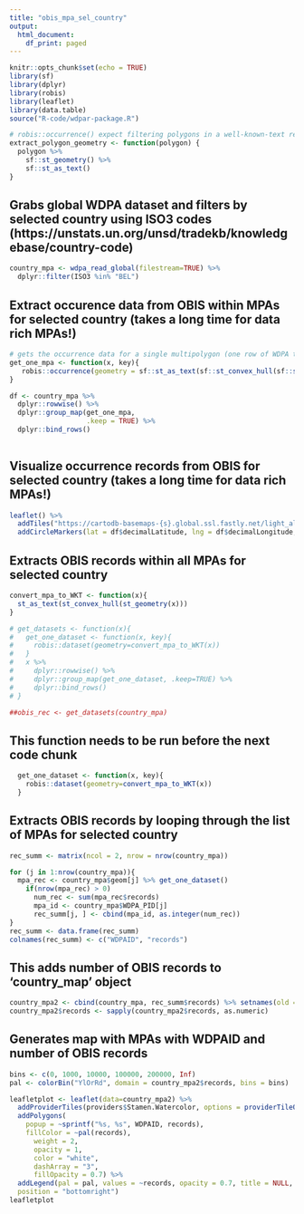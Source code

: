 ```yaml
---
title: "obis_mpa_sel_country"
output:
  html_document:
    df_print: paged
---
```


```r
knitr::opts_chunk$set(echo = TRUE)
library(sf)
library(dplyr)
library(robis)
library(leaflet)
library(data.table)
source("R-code/wdpar-package.R")

# robis::occurrence() expect filtering polygons in a well-known-text represerntation (aka WKT)
extract_polygon_geometry <- function(polygon) {
  polygon %>%
    sf::st_geometry() %>%
    sf::st_as_text()
}

```

## Grabs global WDPA dataset and filters by selected country using ISO3 codes (https://unstats.un.org/unsd/tradekb/knowledgebase/country-code)

```r
country_mpa <- wdpa_read_global(filestream=TRUE) %>%
  dplyr::filter(ISO3 %in% "BEL")
```


## Extract occurence data from OBIS within MPAs for selected country (takes a long time for data rich MPAs!)

```r

# gets the occurrence data for a single multipolygon (one row of WDPA table)
get_one_mpa <- function(x, key){
   robis::occurrence(geometry = sf::st_as_text(sf::st_convex_hull(sf::st_geometry(x))))
}

df <- country_mpa %>%
  dplyr::rowwise() %>%
  dplyr::group_map(get_one_mpa,
                   .keep = TRUE) %>%
  dplyr::bind_rows()
   
```

## Visualize occurrence records from OBIS for selected country (takes a long time for data rich MPAs!)

```r
leaflet() %>%
  addTiles("https://cartodb-basemaps-{s}.global.ssl.fastly.net/light_all/{z}/{x}/{y}.png") %>%
  addCircleMarkers(lat = df$decimalLatitude, lng = df$decimalLongitude, radius = 5, weight = 0, fillOpacity = 1, fillColor = "#cc3300")

```

## Extracts OBIS records within all MPAs for selected country

```r
convert_mpa_to_WKT <- function(x){
  st_as_text(st_convex_hull(st_geometry(x)))
}

# get_datasets <- function(x){
#   get_one_dataset <- function(x, key){
#     robis::dataset(geometry=convert_mpa_to_WKT(x))
#   }
#   x %>% 
#     dplyr::rowwise() %>% 
#     dplyr::group_map(get_one_dataset, .keep=TRUE) %>% 
#     dplyr::bind_rows()
# }

##obis_rec <- get_datasets(country_mpa)
```

## This function needs to be run before the next code chunk

```r
  get_one_dataset <- function(x, key){
    robis::dataset(geometry=convert_mpa_to_WKT(x))
  }
```

## Extracts OBIS records by looping through the list of MPAs for selected country

```r
rec_summ <- matrix(ncol = 2, nrow = nrow(country_mpa)) 

for (j in 1:nrow(country_mpa)){
  mpa_rec <- country_mpa$geom[j] %>% get_one_dataset()
    if(nrow(mpa_rec) > 0)
      num_rec <- sum(mpa_rec$records)
      mpa_id <- country_mpa$WDPA_PID[j]
      rec_summ[j, ] <- cbind(mpa_id, as.integer(num_rec))
}
rec_summ <- data.frame(rec_summ) 
colnames(rec_summ) <- c("WDPAID", "records")
```

## This adds number of OBIS records to 'country_map' object

```r
country_mpa2 <- cbind(country_mpa, rec_summ$records) %>% setnames(old = c('rec_summ.records'), new = c('records'))
country_mpa2$records <- sapply(country_mpa2$records, as.numeric)
```

## Generates map with MPAs with WDPAID and number of OBIS records

```r
bins <- c(0, 1000, 10000, 100000, 200000, Inf)
pal <- colorBin("YlOrRd", domain = country_mpa2$records, bins = bins)

leafletplot <- leaflet(data=country_mpa2) %>% 
  addProviderTiles(providers$Stamen.Watercolor, options = providerTileOptions(noWrap = TRUE)) %>% 
  addPolygons(
    popup = ~sprintf("%s, %s", WDPAID, records),
    fillColor = ~pal(records),
      weight = 2,
      opacity = 1,
      color = "white",
      dashArray = "3",
      fillOpacity = 0.7) %>% 
  addLegend(pal = pal, values = ~records, opacity = 0.7, title = NULL,
  position = "bottomright")
leafletplot 
```





